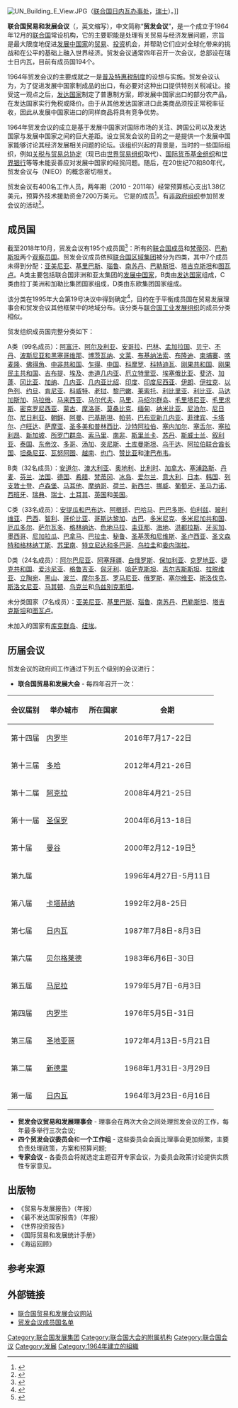{{Infobox UN
| name = {{collapsible list
  |titlestyle = background:transparent; font-size:9pt;
  |title = {{resize|11.5pt|聯合國貿易和發展會議}}
  |{{Infobox|subbox=yes|bodystyle= font-size:9pt;
    |rowclass1 = mergedrow| label1 = 阿拉伯語：| data1 = {{rtl-lang|ar|مؤتمر الأمم المتحدة للتجارة والتنمية}}
    | label2 = 英語：| data2 = {{lang|en|United Nations Conference on Trade and Development}}
    | label3 = 西班牙語：| data3 = {{lang|es|Conferencia de las Naciones Unidas sobre Comercio y Desarrollo}}
    | label4 = 法語：| data4 = {{lang|fr|Conférence des Nations unies sur le commerce et le développement}}
    | label5 = 俄語：| data5 = {{lang|ru|Конференция ООН по торговле и развитию}}
   }}
 }}
| image = File:UNCTAD_Logo.jpg
| image size =
| caption = 聯合國貿易和發展會議的標誌。
| type = 
| acronyms = UNCTAD
| headquarters = {{CHE}}[[日內瓦|日內瓦]]
| head = 副秘書長<br />
; 2013年－至今
: {{Link-en|穆希薩·基圖伊|Mukhisa Kituyi}}
: {{flag|Kenya}}
| status = 運作中
| established = 1964年12月30日
| website = {{URL|https://unctad.org/}}
| parent = 
| commons = United Nations
| footnotes =
}}

[[File:UN_Building_E_View.JPG|thumb]]（[[联合国日内瓦办事处|联合国日内瓦办事处]]，[[瑞士|瑞士]]）。]]

'''联合国贸易和发展会议'''（{{lang-en|United Nations Conference on Trade and Development}}，英文缩写'''{{lang|en|UNCTAD}}'''），中文简称“'''贸发会议'''”，是一个成立于1964年12月的[[联合国|联合国]]常设机构，它的主要职能是处理有关贸易与经济发展问题，宗旨是最大限度地促进[[发展中国家|发展中国家]]的[[贸易|贸易]]、[[投资|投资]]机会，并帮助它们应对全球化带来的挑战和在公平的基础上融入世界经济。贸发会议通常四年召开一次会议，总部设在瑞士日内瓦，目前有成员国194个。

1964年贸发会议的主要成就之一是[[普及特惠税制度|普及特惠税制度]]的设想与实施。贸发会议认为，为了促进发展中国家制成品的出口，有必要对这种出口提供特别关税减让。接受这一观点之后，[[发达国家|发达国家]]制定了普惠制方案，即发展中国家出口的部分农产品，在发达国家实行免税或降价。由于从其他发达国家进口此类商品须按正常税率征收，因此从发展中国家进口的同样商品将具有竞争优势。

1964年贸发会议的成立是基于发展中国家对国际市场的关注、跨国公司以及发达国家与发展中国家之间的巨大差距。设立贸发会议的目的之一是提供一个发展中国家能够讨论其经济发展相关问题的论坛。该组织兴起的背景是，当时的一些国际组织，例如[[关税与贸易总协定|关税与贸易总协定]]（现已由[[世界贸易组织|世界贸易组织]]取代）、[[国际货币基金组织|国际货币基金组织]]和[[世界银行|世界银行]]等等未能妥善应对发展中国家的经贸问题。随后，在20世纪70和80年代，贸发会议与{{link-en|国际经济新秩序|New_International_Economic_Order}}（NIEO）的概念密切相关。

贸发会议有400名工作人员，两年期（2010 - 2011年）经常预算核心支出1.38亿美元，预算外技术援助资金7200万美元。 它是{{link-en|联合国发展集团|United_Nations_Development_Group}}的成员<ref>{{cite web|url=http://www.undg.org/index.cfm?P%3D13|title=Archived copy |accessdate=2012-05-15|language=en|deadurl=yes|archiveurl=https://web.archive.org/web/20110511144047/http://www.undg.org/index.cfm?P=13|archivedate=2011-05-11}}</ref>。有[[非政府组织|非政府组织]]参加贸发会议的活动<ref>{{Cite web |url=http://unctad.org/en/docs/tdngolistd12_en.pdf |title=存档副本 |access-date=2018-09-23 |archive-date=2020-09-29 |archive-url=https://web.archive.org/web/20200929102925/https://unctad.org/en/docs/tdngolistd12_en.pdf |dead-url=no }}</ref>。

== 成员国 ==
截至2018年10月，贸发会议有195个成员国<ref name="UNCTAD Members">{{cite web|url=http://unctad.org/en/docs//tdbinf222_en.pdf|format=PDF|title=Membership of UNCTAD and membership of the Trade and Development Board|publisher=unctad.org|language=en|access-date=2018-10-08|archive-date=2019-07-04|archive-url=https://web.archive.org/web/20190704064823/https://unctad.org/en/Docs/tdbinf222_en.pdf|dead-url=no}}</ref>：所有的[[联合国会员国列表|联合国成员]]和[[梵蒂冈|梵蒂冈]]、[[巴勒斯坦國|巴勒斯坦]]两个[[联合国观察员列表|观察员国]]。贸发会议成员依照[[联合国区域集团|联合国区域集团]]被分为四类，其中7个成员未得到分配：[[亚美尼亚|亚美尼亚]]、[[基里巴斯|基里巴斯]]、[[瑙鲁|瑙鲁]]、[[南苏丹|南苏丹]]、[[巴勒斯坦國|巴勒斯坦]]、[[塔吉克斯坦|塔吉克斯坦]]和[[图瓦卢|图瓦卢]]。A类主要包括联合国非洲和亚太集团的[[发展中国家|发展中国家]]，B类由[[发达国家|发达国家]]组成，C类由拉丁美洲和加勒比集团国家组成，D类由东欧集团国家组成。

该分类在1995年大会第19号决议中得到确定<ref>{{Cite web |url=https://undocs.org/A/RES/1995(XIX) |title=存档副本 |access-date=2018-10-08 |archive-date=2018-10-08 |archive-url=https://web.archive.org/web/20181008174912/https://undocs.org/A/RES/1995(XIX) |dead-url=no }}</ref>，目的在于平衡成员国在贸易发展理事会和贸发会议其他框架中的地域分布。该分类与[[联合国工业发展组织|联合国工业发展组织]]的成员分类相似。

贸发组织成员国完整分类如下：

A类（99名成员）：[[阿富汗|阿富汗]]、[[阿尔及利亚|阿尔及利亚]]、[[安哥拉|安哥拉]]、[[巴林|巴林]]、[[孟加拉国|孟加拉国]]、[[贝宁|贝宁]]、[[不丹|不丹]]、[[波斯尼亚和黑塞哥维那|波斯尼亚和黑塞哥维那]]、[[博茨瓦纳|博茨瓦纳]]、[[文莱|文莱]]、[[布基纳法索|布基纳法索]]、[[布隆迪|布隆迪]]、[[柬埔寨|柬埔寨]]、[[喀麦隆|喀麦隆]]、[[佛得角|佛得角]]、[[中非共和国|中非共和国]]、[[乍得|乍得]]、[[中国|中国]]、[[科摩罗|科摩罗]]、[[科特迪瓦|科特迪瓦]]、[[刚果共和国|刚果共和国]]、[[刚果民主共和国|刚果民主共和国]]、[[吉布提|吉布提]]、[[埃及|埃及]]、[[赤道几内亚|赤道几内亚]]、[[厄立特里亚|厄立特里亚]]、[[埃塞俄比亚|埃塞俄比亚]]、[[斐济|斐济]]、[[加蓬|加蓬]]、[[冈比亚|冈比亚]]、[[加纳|加纳]]、[[几内亚|几内亚]]、[[几内亚比绍|几内亚比绍]]、[[印度|印度]]、[[印度尼西亚|印度尼西亚]]、[[伊朗|伊朗]]、[[伊拉克|伊拉克]]、[[以色列|以色列]]、[[约旦|约旦]]、[[肯尼亚|肯尼亚]]、[[科威特|科威特]]、[[老挝|老挝]]、[[黎巴嫩|黎巴嫩]]、[[莱索托|莱索托]]、[[利比里亚|利比里亚]]、[[利比亚|利比亚]]、[[马达加斯加|马达加斯加]]、[[马拉维|马拉维]]、[[马来西亚|马来西亚]]、[[马尔代夫|马尔代夫]]、[[马里|马里]]、[[马绍尔群岛|马绍尔群岛]]、[[毛里塔尼亚|毛里塔尼亚]]、[[毛里求斯|毛里求斯]]、[[密克罗尼西亚|密克罗尼西亚]]、[[蒙古|蒙古]]、[[摩洛哥|摩洛哥]]、[[莫桑比克|莫桑比克]]、[[缅甸|缅甸]]、[[纳米比亚|纳米比亚]]、[[尼泊尔|尼泊尔]]、[[尼日尔|尼日尔]]、[[尼日利亚|尼日利亚]]、[[朝鲜|朝鲜]]、[[阿曼|阿曼]]、[[巴基斯坦|巴基斯坦]]、[[帕劳|帕劳]]、[[巴布亚新几内亚|巴布亚新几内亚]]、[[菲律宾|菲律宾]]、[[卡塔尔|卡塔尔]]、[[卢旺达|卢旺达]]、[[萨摩亚|萨摩亚]]、[[圣多美和普林西比|圣多美和普林西比]]、[[沙特阿拉伯|沙特阿拉伯]]、[[塞内加尔|塞内加尔]]、[[塞舌尔|塞舌尔]]、[[塞拉利昂|塞拉利昂]]、[[新加坡|新加坡]]、[[所罗门群岛|所罗门群岛]]、[[索马里|索马里]]、[[南非|南非]]、[[斯里兰卡|斯里兰卡]]、[[苏丹|苏丹]]、[[斯威士兰|斯威士兰]]、[[叙利亚|叙利亚]]、[[泰国|泰国]]、[[东帝汶|东帝汶]]、[[多哥|多哥]]、[[汤加|汤加]]、[[突尼斯|突尼斯]]、[[土库曼斯坦|土库曼斯坦]]、[[乌干达|乌干达]]、[[阿拉伯联合酋长国|阿拉伯联合酋长国]]、[[坦桑尼亚|坦桑尼亚]]、[[瓦努阿图|瓦努阿图]]、[[越南|越南]]、[[也门|也门]]、[[赞比亚|赞比亚]]和[[津巴布韦|津巴布韦]]。

B类（32名成员）：[[安道尔|安道尔]]、[[澳大利亚|澳大利亚]]、[[奥地利|奥地利]]、[[比利时|比利时]]、[[加拿大|加拿大]]、[[塞浦路斯|塞浦路斯]]、[[丹麦|丹麦]]、[[芬兰|芬兰]]、[[法国|法国]]、[[德国|德国]]、[[希腊|希腊]]、[[梵蒂冈|梵蒂冈]]、[[冰岛|冰岛]]、[[爱尔兰|爱尔兰]]、[[意大利|意大利]]、[[日本|日本]]、[[韩国|韩国]]、[[列支敦士登|列支敦士登]]、[[卢森堡|卢森堡]]、[[马耳他|马耳他]]、[[摩纳哥|摩纳哥]]、[[荷兰|荷兰]]、[[新西兰|新西兰]]、[[挪威|挪威]]、[[葡萄牙|葡萄牙]]、[[圣马力诺|圣马力诺]]、[[西班牙|西班牙]]、[[瑞典|瑞典]]、[[瑞士|瑞士]]、[[土耳其|土耳其]]、[[英国|英国]]和[[美国|美国]]。

C类（33名成员）：[[安提瓜和巴布达|安提瓜和巴布达]]、[[阿根廷|阿根廷]]、[[巴哈马|巴哈马]]、[[巴巴多斯|巴巴多斯]]、[[伯利兹|伯利兹]]、[[玻利维亚|玻利维亚]]、[[巴西|巴西]]、[[智利|智利]]、[[哥伦比亚|哥伦比亚]]、[[哥斯达黎加|哥斯达黎加]]、[[古巴|古巴]]、[[多米尼克|多米尼克]]、[[多米尼加共和国|多米尼加共和国]]、[[厄瓜多尔|厄瓜多尔]]、[[萨尔瓦多|萨尔瓦多]]、[[格林纳达|格林纳达]]、[[危地马拉|危地马拉]]、[[圭亚那|圭亚那]]、[[海地|海地]]、[[洪都拉斯|洪都拉斯]]、[[牙买加|牙买加]]、[[墨西哥|墨西哥]]、[[尼加拉瓜|尼加拉瓜]]、[[巴拿马|巴拿马]]、[[巴拉圭|巴拉圭]]、[[秘鲁|秘鲁]]、[[圣基茨和尼维斯|圣基茨和尼维斯]]、[[圣卢西亚|圣卢西亚]]、[[圣文森特和格林纳丁斯|圣文森特和格林纳丁斯]]、[[苏里南|苏里南]]、[[特立尼达和多巴哥|特立尼达和多巴哥]]、[[乌拉圭|乌拉圭]]和[[委内瑞拉|委内瑞拉]]。

D类（24名成员）：[[阿尔巴尼亚|阿尔巴尼亚]]、[[阿塞拜疆|阿塞拜疆]]、[[白俄罗斯|白俄罗斯]]、[[保加利亚|保加利亚]]、[[克罗地亚|克罗地亚]]、[[捷克共和国|捷克共和国]]、[[爱沙尼亚|爱沙尼亚]]、[[格鲁吉亚|格鲁吉亚]]、[[匈牙利|匈牙利]]、[[哈萨克斯坦|哈萨克斯坦]]、[[吉尔吉斯斯坦|吉尔吉斯斯坦]]、[[拉脱维亚|拉脱维亚]]、[[立陶宛|立陶宛]]、[[黑山|黑山]]、[[波兰|波兰]]、[[摩尔多瓦|摩尔多瓦]]、[[罗马尼亚|罗马尼亚]]、[[俄罗斯|俄罗斯]]、[[塞尔维亚|塞尔维亚]]、[[斯洛伐克|斯洛伐克]]、[[斯洛文尼亚|斯洛文尼亚]]、[[马其顿|马其顿]]、[[乌克兰|乌克兰]]和[[乌兹别克斯坦|乌兹别克斯坦]]。

未分类国家（7名成员）：[[亚美尼亚|亚美尼亚]]、[[基里巴斯|基里巴斯]]、[[瑙鲁|瑙鲁]]、[[南苏丹|南苏丹]]、[[巴勒斯坦國|巴勒斯坦]]、[[塔吉克斯坦|塔吉克斯坦]]和[[图瓦卢|图瓦卢]]。

未加入的国家有[[库克群岛|库克群岛]]、[[纽埃|纽埃]]。

== 历届会议 ==
贸发会议的政府间工作通过下列五个级别的会议进行：

* '''联合国贸易和发展大会''' - 每四年召开一次：
{| class="wikitable"
|-
! 会议届别 !! 举办城市 !! 所在国家 !! 会期
|-
|第十四届||[[内罗毕|内罗毕]]||{{KEN}}||2016年7月17-22日
|-
|第十三届||[[多哈|多哈]]||{{QAT}}||2012年4月21-26日
|-
|第十二届||[[阿克拉|阿克拉]]||{{GHA}}||2008年4月21-25日
|-
|第十一届||[[圣保罗|圣保罗]]||{{BRA}}||2004年6月13-18日
|-
|第十届||[[曼谷|曼谷]]||{{THA}}||2000年2月12-19日<ref>{{cite web|url=http://www.unctad-10.org/|title=WELCOME TO TENTH SESSION OF THE CONFERENCE(UNCTAD X), BANGKOK 12–19 FEB. 2000|publisher=unctad-10.org|language=en|access-date=2018-09-23|archive-date=2021-02-23|archive-url=https://web.archive.org/web/20210223160651/http://www.unctad-10.org/|dead-url=no}}</ref>
|-
|第九届||{{link-en|米德兰德|Midrand}}||{{ZAF}}||1996年4月27日-5月11日
|-
|第八届||[[卡塔赫纳_(哥伦比亚)|卡塔赫纳]]||{{COL}}||1992年2月8-25日
|-
|第七届||[[日内瓦|日内瓦]]||{{CHE}}||1987年7月8日-8月3日
|-
|第六届||[[贝尔格莱德|贝尔格莱德]]||{{YUG}}||1983年6月6日-30日
|-
|第五届||[[马尼拉|马尼拉]]||{{PHL}}||1979年5月7日-6月3日
|-
|第四届||[[内罗毕|内罗毕]]||{{KEN}}||1976年5月5日-31日
|-
|第三届||[[圣地亚哥_(智利)|圣地亚哥]]||{{CHL}}||1972年4月13日-5月21日
|-
|第二届||[[新德里|新德里]]||{{IND}}||1968年1月31日-3月29日
|-
|第一届||[[日内瓦|日内瓦]]||{{CHE}}||1964年3月23日-6月16日
|}

* '''贸发会议贸易和发展理事会''' - 理事会在两次大会之间处理贸发会议的工作，每年最多举行三次会议;
* '''四个贸发会议委员会'''和'''一个工作组''' - 这些委员会会面比理事会更加频繁，主要负责处理政策，方案和预算问题;
* '''专家会议''' - 各委员会将就选定主题召开专家会议，为委员会政策讨论提供实质性专家意见。

== 出版物 ==
* 《贸易与发展报告》（年报）
* 《最不发达国家报告》（年报）
* 《世界投资报告》
* 《国际贸易和发展统计手册》
* 《海运回顾》

== 参考来源 ==
{{reflist}}

== 外部链接 ==
{{commons category|United Nations Conference on Trade and Development}}
* [https://unctad.org/ 联合国贸易和发展会议网站]
* [https://web.archive.org/web/20070804211530/http://www.unctad.org/Templates/Page.asp?intItemID=1929&lang=1 贸发会议成员国名单]
{{UN|state=collapsed}}
[[Category:联合国发展集团|Category:联合国发展集团]]
[[Category:联合国大会的附属机构|Category:联合国大会的附属机构]]
[[Category:联合国会议|Category:联合国会议]]
[[Category:发展|Category:发展]]
[[Category:1964年建立的組織|Category:1964年建立的組織]]